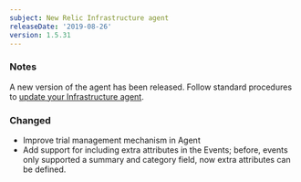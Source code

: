 ```yaml
---
subject: New Relic Infrastructure agent
releaseDate: '2019-08-26'
version: 1.5.31
---
```


### Notes

A new version of the agent has been released. Follow standard procedures to [update your Infrastructure agent](/docs/infrastructure/new-relic-infrastructure/installation/update-infrastructure-agent).

### Changed

* Improve trial management mechanism in Agent
* Add support for including extra attributes in the Events; before, events only supported a summary and category field, now extra attributes can be defined.
